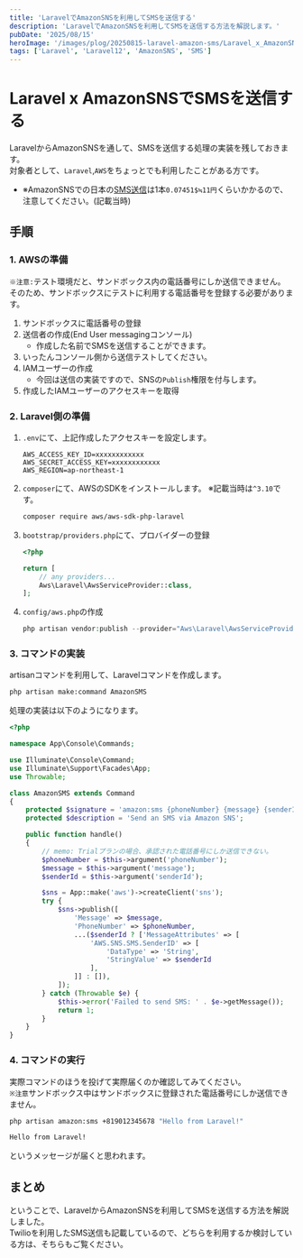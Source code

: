 ```yaml
---
title: 'LaravelでAmazonSNSを利用してSMSを送信する'
description: 'LaravelでAmazonSNSを利用してSMSを送信する方法を解説します。'
pubDate: '2025/08/15'
heroImage: '/images/plog/20250815-laravel-amazon-sms/Laravel_x_AmazonSNSSMS.png'
tags: ['Laravel', 'Laravel12', 'AmazonSNS', 'SMS']
---
```


# Laravel x AmazonSNSでSMSを送信する
LaravelからAmazonSNSを通して、SMSを送信する処理の実装を残しておきます。  
対象者として、`Laravel`,`AWS`をちょっとでも利用したことがある方です。  
- ※AmazonSNSでの日本の[SMS送信](https://aws.amazon.com/jp/end-user-messaging/pricing/)は1本`0.07451$≒11円`くらいかかるので、注意してください。(記載当時)  

## 手順

### 1. AWSの準備
`※注意:`テスト環境だと、サンドボックス内の電話番号にしか送信できません。  
そのため、サンドボックスにテストに利用する電話番号を登録する必要があります。

1. サンドボックスに電話番号の登録
2. 送信者の作成(End User messagingコンソール)
    - 作成した名前でSMSを送信することができます。
3. いったんコンソール側から送信テストしてください。
4. IAMユーザーの作成
    - 今回は送信の実装ですので、SNSの`Publish`権限を付与します。
5. 作成したIAMユーザーのアクセスキーを取得

### 2. Laravel側の準備
1. `.env`にて、上記作成したアクセスキーを設定します。
    ```dotenv
    AWS_ACCESS_KEY_ID=xxxxxxxxxxxx
    AWS_SECRET_ACCESS_KEY=xxxxxxxxxxxx
    AWS_REGION=ap-northeast-1
    ```
2. `composer`にて、AWSのSDKをインストールします。 ※記載当時は`^3.10`です。
    ```bash
    composer require aws/aws-sdk-php-laravel
    ```

3. `bootstrap/providers.php`にて、プロバイダーの登録
    ```php
    <?php

    return [
        // any providers...
        Aws\Laravel\AwsServiceProvider::class,
    ];
    ```
4. `config/aws.php`の作成
    ```php
    php artisan vendor:publish --provider="Aws\Laravel\AwsServiceProvider"
    ```

### 3. コマンドの実装
artisanコマンドを利用して、Laravelコマンドを作成します。
```bash
php artisan make:command AmazonSMS
```
処理の実装は以下のようになります。
```php
<?php

namespace App\Console\Commands;

use Illuminate\Console\Command;
use Illuminate\Support\Facades\App;
use Throwable;

class AmazonSMS extends Command
{
    protected $signature = 'amazon:sms {phoneNumber} {message} {senderId?}';
    protected $description = 'Send an SMS via Amazon SNS';

    public function handle()
    {
        // memo: Trialプランの場合、承認された電話番号にしか送信できない。
        $phoneNumber = $this->argument('phoneNumber');
        $message = $this->argument('message');
        $senderId = $this->argument('senderId');

        $sns = App::make('aws')->createClient('sns');
        try {
            $sns->publish([
                'Message' => $message,
                'PhoneNumber' => $phoneNumber,
                ...($senderId ? ['MessageAttributes' => [
                    'AWS.SNS.SMS.SenderID' => [
                        'DataType' => 'String',
                        'StringValue' => $senderId
                    ],
                ]] : []),
            ]);
        } catch (Throwable $e) {
            $this->error('Failed to send SMS: ' . $e->getMessage());
            return 1;
        }
    }
}
```

### 4. コマンドの実行
実際コマンドのほうを投げて実際届くのか確認してみてください。  
`※注意`サンドボックス中はサンドボックスに登録された電話番号にしか送信できません。
```bash
php artisan amazon:sms +819012345678 "Hello from Laravel!"
```

```txt
Hello from Laravel!
```
というメッセージが届くと思われます。

## まとめ
ということで、LaravelからAmazonSNSを利用してSMSを送信する方法を解説しました。  
Twilioを利用したSMS送信も記載しているので、どちらを利用するか検討している方は、そちらもご覧ください。  
